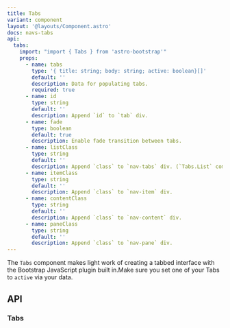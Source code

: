```yaml
---
title: Tabs
variant: component
layout: '@layouts/Component.astro'
docs: navs-tabs
api:
  tabs:
    import: "import { Tabs } from 'astro-bootstrap'"
    props:
      - name: tabs
        type: '{ title: string; body: string; active: boolean}[]'
        default: ''
        description: Data for populating tabs.
        required: true
      - name: id
        type: string
        default: ''
        description: Append `id` to `tab` div.
      - name: fade
        type: boolean
        default: true
        description: Enable fade transition between tabs.
      - name: listClass
        type: string
        default: ''
        description: Append `class` to `nav-tabs` div. (`Tabs.List` component)
      - name: itemClass
        type: string
        default: ''
        description: Append `class` to `nav-item` div.
      - name: contentClass
        type: string
        default: ''
        description: Append `class` to `nav-content` div.
      - name: paneClass
        type: string
        default: ''
        description: Append `class` to `nav-pane` div.
---
```



The `Tabs` component makes light work of creating a tabbed interface with the Bootstrap JavaScript plugin built in.Make sure you set one of your Tabs to `active` via your data.

<Example component="Tabs" variant="Basic" />


## API

### Tabs

<Api component={frontmatter.api.tabs} />
